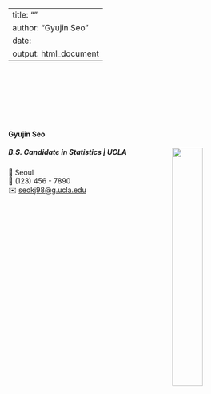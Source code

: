 
---
title: ""
author: "Gyujin Seo"
date: 
output: html_document
---

<link rel="stylesheet" href="styles.css" type="text/css">
<link rel="stylesheet" href="site_libs/academicons-1.9.1/css/academicons.min.css"/>


<br><br><br><br><br><br>

#### **Gyujin Seo**
##### B.S. Candidate in Statistics | UCLA <img src="images/college_logo.png" style="width:35%;" align="right">

📍 Seoul <br>
📱 (123) 456 - 7890 <br>
✉️ [seokj98@g.ucla.edu](mailto:seokj98@g.ucla.edu) <br>